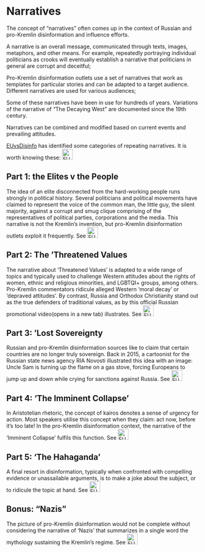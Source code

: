 # Narratives {.unnumbered}

The concept of “narratives” often comes up in the context of Russian and pro-Kremlin disinformation and influence efforts.

A narrative is an overall message, communicated through texts, images, metaphors, and other means. For example, repeatedly portraying individual politicians as crooks will eventually establish a narrative that politicians in general are corrupt and deceitful;

Pro-Kremlin disinformation outlets use a set of narratives that work as templates for particular stories and can be adapted to a target audience. Different narratives are used for various audiences;

Some of these narratives have been in use for hundreds of years. Variations of the narrative of “The Decaying West” are documented since the 19th century.

Narratives can be combined and modified based on current events and prevailing attitudes.

[EUvsDisinfo](https://euvsdisinfo.eu) has identified some categories of repeating narratives. It is worth knowing these: [![EUvsDisinfo: 5 Common Pro-Kremlin Disinformation Narratives](../all_common_img/EUvsDisinfo_400x240.jpg){height=2em}](https://euvsdisinfo.eu/5-common-pro-kremlin-disinformation-narratives/) 



## Part 1: the Elites v the People

The idea of an elite disconnected from the hard-working people runs strongly in political history. Several politicians and political movements have claimed to represent the voice of the common man, the little guy, the silent majority, against a corrupt and smug clique comprising of the representatives of political parties, corporations and the media. This narrative is not the Kremlin’s invention, but pro-Kremlin disinformation outlets exploit it frequently. See [![EUvsDisinfo: Part 1: the Elites v the People](../all_common_img/EUvsDisinfo_400x240.jpg){height=2em}](https://euvsdisinfo.eu/key-narratives-in-pro-kremlin-disinformation-part-1-the-elites-v-the-people/)

## Part 2: The ‘Threatened Values

The narrative about ‘Threatened Values’ is adapted to a wide range of topics and typically used to challenge Western attitudes about the rights of women, ethnic and religious minorities, and LGBTQI+ groups, among others. Pro-Kremlin commentators ridicule alleged Western ‘moral decay’ or ‘depraved attitudes’. By contrast, Russia and Orthodox Christianity stand out as the true defenders of traditional values, as by this official Russian promotional video(opens in a new tab) illustrates. See [![EUvsDisinfo: Part 2: The ‘Threatened Values’](../all_common_img/EUvsDisinfo_400x240.jpg){height=2em}](https://euvsdisinfo.eu/key-narratives-in-pro-kremlin-disinformation-part-2-the-threatened-values/)

## Part 3: ‘Lost Sovereignty

Russian and pro-Kremlin disinformation sources like to claim that certain countries are no longer truly sovereign. Back in 2015, a cartoonist for the Russian state news agency RIA Novosti illustrated this idea with an image: Uncle Sam is turning up the flame on a gas stove, forcing Europeans to jump up and down while crying for sanctions against Russia. See [![EUvsDisinfo: Part 3: ‘Lost Sovereignty’](../all_common_img/EUvsDisinfo_400x240.jpg){height=2em}](https://euvsdisinfo.eu/key-narratives-in-pro-kremlin-disinformation-part-3-lost-sovereignty/)


## Part 4: ‘The Imminent Collapse’

In Aristotelian rhetoric, the concept of kairos denotes a sense of urgency for action. Most speakers utilise this concept when they claim: act now, before it’s too late! In the pro-Kremlin disinformation context, the narrative of the ‘Imminent Collapse’ fulfils this function. See [![EUvsDisinfo: Part 4: ‘The Imminent Collapse’](../all_common_img/EUvsDisinfo_400x240.jpg){height=2em}](https://euvsdisinfo.eu/key-narratives-in-pro-kremlin-disinformation-part-4-the-imminent-collapse/)


## Part 5: ‘The Hahaganda’

A final resort in disinformation, typically when confronted with compelling evidence or unassailable arguments, is to make a joke about the subject, or to ridicule the topic at hand. See [![EUvsDisinfo: Part 5: ‘The Hahaganda’](../all_common_img/EUvsDisinfo_400x240.jpg){height=2em}](https://euvsdisinfo.eu/key-narratives-in-pro-kremlin-disinformation-part-5-the-hahaganda/)


## Bonus: “Nazis”

The picture of pro-Kremlin disinformation would not be complete without considering the narrative of ‘Nazis’ that summarizes in a single word the mythology sustaining the Kremlin’s regime. See [![EUvsDisinfo: Key Narratives in pro-Kremlin Disinformation: “Nazis”](../all_common_img/EUvsDisinfo_400x240.jpg){height=2em}](https://euvsdisinfo.eu/key-narratives-in-pro-kremlin-disinformation-nazis/)
